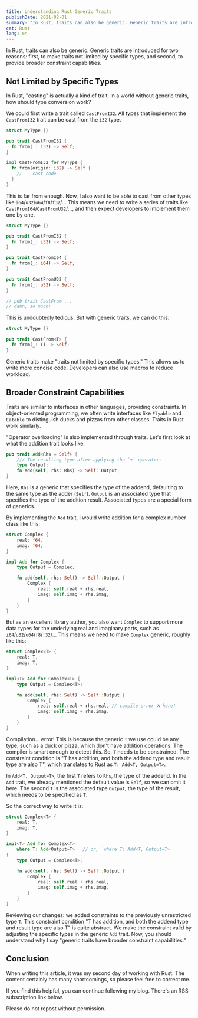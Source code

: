 ```yaml
---
title: Understanding Rust Generic Traits
publishDate: 2021-02-01
summary: "In Rust, traits can also be generic. Generic traits are introduced for two reasons: first, to make traits not limited by specific types, and second, to provide broader constraint capabilities."
cat: Rust
lang: en
---
```


In Rust, traits can also be generic. Generic traits are introduced for two reasons: first, to make traits not limited by specific types, and second, to provide broader constraint capabilities.

## Not Limited by Specific Types

In Rust, "casting" is actually a kind of trait. In a world without generic traits, how should type conversion work?

We could first write a trait called `CastFromI32`. All types that implement the `CastFromI32` trait can be cast from the `i32` type.

```rust
struct MyType {}

pub trait CastFromI32 {
  fn from(_: i32) -> Self;
}

impl CastFromI32 for MyType {
  fn from(origin: i32) -> Self {
    // -- cast code --
  }
}
```

This is far from enough. Now, I also want to be able to cast from other types like `i64`/`u32`/`u64`/`f8`/`f32`/... This means we need to write a series of traits like `CastFromI64`/`CastFromU32`/..., and then expect developers to implement them one by one.

```rust
struct MyType {}

pub trait CastFromI32 {
  fn from(_: i32) -> Self;
}

pub trait CastFromI64 {
  fn from(_: i64) -> Self;
}

pub trait CastFromU32 {
  fn from(_: u32) -> Self;
}

// pub trait CastFrom ...
// damn, so much!
```

This is undoubtedly tedious. But with generic traits, we can do this:

```rust
struct MyType {}

pub trait CastFrom<T> {
  fn from(_: T) -> Self;
}
```

Generic traits make "traits not limited by specific types." This allows us to write more concise code. Developers can also use macros to reduce workload.

## Broader Constraint Capabilities

Traits are similar to interfaces in other languages, providing constraints. In object-oriented programming, we often write interfaces like `Flyable` and `Eatable` to distinguish ducks and pizzas from other classes. Traits in Rust work similarly.

"Operator overloading" is also implemented through traits. Let's first look at what the addition trait looks like.

```rust
pub trait Add<Rhs = Self> {
    /// The resulting type after applying the `+` operator.
    type Output;
    fn add(self, rhs: Rhs) -> Self::Output;
}
```

Here, `Rhs` is a generic that specifies the type of the addend, defaulting to the same type as the adder (`Self`). `Output` is an associated type that specifies the type of the addition result. Associated types are a special form of generics.

By implementing the `Add` trait, I would write addition for a complex number class like this:

```rust
struct Complex {
    real: f64,
    imag: f64,
}

impl Add for Complex {
    type Output = Complex;

    fn add(self, rhs: Self) -> Self::Output {
        Complex {
            real: self.real + rhs.real,
            imag: self.imag + rhs.imag,
        }
    }
}
```

But as an excellent library author, you also want `Complex` to support more data types for the underlying real and imaginary parts, such as `i64`/`u32`/`u64`/`f8`/`f32`/... This means we need to make `Complex` generic, roughly like this:

```rust
struct Complex<T> {
    real: T,
    imag: T,
}

impl<T> Add for Complex<T> {
    type Output = Complex<T>;

    fn add(self, rhs: Self) -> Self::Output {
        Complex {
            real: self.real + rhs.real, // compile error ❌️ here!
            imag: self.imag + rhs.imag,
        }
    }
}
```

Compilation... error! This is because the generic `T` we use could be any type, such as a duck or pizza, which don't have addition operations. The compiler is smart enough to detect this. So, `T` needs to be constrained. The constraint condition is "T has addition, and both the addend type and result type are also T", which translates to Rust as `T: Add<T, Output=T>`.

In `Add<T, Output=T>`, the first `T` refers to `Rhs`, the type of the addend. In the `Add` trait, we already mentioned the default value is `Self`, so we can omit it here. The second `T` is the associated type `Output`, the type of the result, which needs to be specified as `T`.

So the correct way to write it is:

```rust
struct Complex<T> {
    real: T,
    imag: T,
}

impl<T> Add for Complex<T>
    where T: Add<Output=T>   // or, `where T: Add<T, Output=T>`
{
    type Output = Complex<T>;

    fn add(self, rhs: Self) -> Self::Output {
        Complex {
            real: self.real + rhs.real,
            imag: self.imag + rhs.imag,
        }
    }
}
```

Reviewing our changes: we added constraints to the previously unrestricted type `T`. This constraint condition "T has addition, and both the addend type and result type are also T" is quite abstract. We make the constraint valid by adjusting the specific types in the generic `Add` trait. Now, you should understand why I say "generic traits have broader constraint capabilities."

## Conclusion

When writing this article, it was my second day of working with Rust. The content certainly has many shortcomings, so please feel free to correct me.

If you find this helpful, you can continue following my blog. There's an RSS subscription link below.

Please do not repost without permission.
